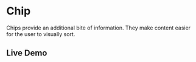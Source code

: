 # Chip

Chips provide an additional bite of information. They make content easier for the user to visually sort. 

## Live Demo


<StorybookIFrame storyId="components-chip-non-interactive" />